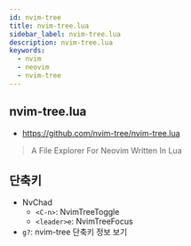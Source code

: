 ```yaml
---
id: nvim-tree
title: nvim-tree.lua
sidebar_label: nvim-tree.lua
description: nvim-tree.lua
keywords:
  - nvim
  - neovim
  - nvim-tree
---
```


## nvim-tree.lua

- https://github.com/nvim-tree/nvim-tree.lua

> A File Explorer For Neovim Written In Lua

## 단축키

- NvChad
  - `<C-n>`: NvimTreeToggle
  - `<leader>e`: NvimTreeFocus
- `g?`: nvim-tree 단축키 정보 보기

